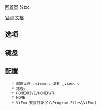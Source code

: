 [[../../index|回首页]]
%toc

[[http://www.viemu.com/|官网]]
[[http://www.viemu.com/viemu_doc.html|文档]]


== 选项 ==
{{{c
    显示选项窗口: Tools->Options->ViEmu

    Enable ViEmu                                              启用ViEmu(勾选)
    Ignore CAPS LOCK state in NORMAL                          在 Normal 模式下忽略 CAPS LOCK 键的状态(勾选)
    Default to Windows clipboard                              与 Windows 共享剪贴板(勾选)
    Beep on errors                                            出错时蜂鸣
    Insert a Visual Studio mark when a ViEmu mark is set      与 VS 共享书签(勾选)
    Prevent VS2005+ warning "cannot edit while running"       防止 VS2005+ 警告(勾选)
    Use Visual Studio selection for Visual mode               使用 VS 的选中方式(勾选)
    Windows-like word wrap navigation                         使用 Windows 方式的光标移动模式
    Warn before long operation on read-only file              操作只读文件之前警告(勾选)
    ignorecase                                                搜索等情况时忽略大小写(勾选)
    smartcase                                                 当设置 ignorecase 时,如搜索内容中有大写字母则搜索时大小写敏感(勾选)
    incsearch                                                 增量搜索(勾选)
    hlsearch                                                  高亮搜索结果(勾选)
    Keyboard...                                               设置键盘映射
  }}}

== 键盘 ==

{{{c
    ViEmu 使用了一个单独的名为 ViEmu 的键盘映射方案
    左边的列表列出了被忽略的 VS 的快捷键
    右边的列表列出了与 ViEmu 冲突的快捷键
    下面的编辑框里是 ViEmu 要用的快捷键
    比如想用 Ctrl+F 来执行搜索操作,就把 F 从这个框里面删掉,然后点 Apply
    要想在插入模式时 Ctrl+S 保存文件并进入到普通模式,需要重映射 Ctrl+S ,因此在编辑框里加上 S
    Ctrl+V 变成了 Ctrl+Q
    Ctrl+Shift+Alt+V 启用/禁用ViEmu
  }}}

== 配置 ==

    * 配置文件 .viemurc 或者 _viemurc
    * 路径:
    * HOMEDRIVE/HOMEPATH
    * HOME
    * ViEmu 安装目录(C:\Program Files\ViEmu)

{{{class="brush:bash"
    "/////////////////////////////////////////////////////////////////////////////
    " Key Mappings
    "/////////////////////////////////////////////////////////////////////////////

    " map Ctrl-Tab to switch window
    nnoremap <S-Up> <C-W><Up>
    nnoremap <S-Down> <C-W><Down>
    nnoremap <S-Left> <C-W><Left>
    nnoremap <S-Right> <C-W><Right>

    nnoremap <M-k> <C-W><Up>
    nnoremap <M-j> <C-W><Down>
    nnoremap <M-h> <C-W><Left>
    nnoremap <M-l> <C-W><Right>

    " Enhance '<' '>' , do not need to reselect the block after shift it.
    vnoremap < <gv
    vnoremap > >gv

    " map Up & Down to gj & gk, helpful for wrap text edit
    noremap <Up> gk
    noremap <Down> gj

    "save file
    :nmap <C-S> <ESC>:w<cr>
    :imap <C-S> <ESC>:w<cr>

    :inoremap <M-h> <Left>
    :inoremap <M-j> <Down>
    :inoremap <M-k> <Up>
    :inoremap <M-l> <Right>

    nnoremap <c-Enter> o<Esc>k
    nnoremap <s-Enter> O<Esc>j

  }}}
